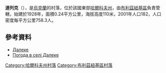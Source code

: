 {{coord|48|34|18|N|36|20|5|E|scale:100000_region:UA|display=title}}

'''達列克'''（{{lang-uk|Далеке}}），是[[烏克蘭|烏克蘭]]的村落，位於該國東部[[哈爾科夫州|哈爾科夫州]]，由[[布利茲紐基區|布利茲紐基區]]負責管轄，始建於1928年，面積0.24平方公里，海拔高度110米，2001年人口182，人口密度每平方公里758.3人。

==參考資料==
* [http://gska2.rada.gov.ua/pls/z7502/A005?rdat1=09.01.2009&rf7571=32326 Далеке]{{dead link|date=2018年4月 |bot=InternetArchiveBot |fix-attempted=yes }}
* [http://weather.in.ua/ua/har'kovskaja/6330 Погода в селі Далеке]

{{DEFAULTSORT:Далеке}}
[[Category:哈爾科夫州村落|Category:哈爾科夫州村落]]
[[Category:布利茲紐基區村落|Category:布利茲紐基區村落]]


{{Kharkiv-geo-stub}}